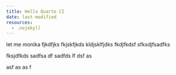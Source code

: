 ```yaml
---
title: Hello Quarto CI
date: last-modified
resources:
  - .nojekyll
---
```

let me monika
fjkdfjks
fkjskfjkds
kldjsklfjdks
fkdjfkdsf
sfksdjfsadfks

fksjdfkds
sadfsa
df
sadfds
lf
dsf
as

asf
as
as
f